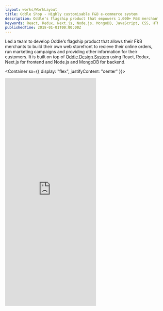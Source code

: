 ```yaml
---
layout: works/WorkLayout
title: Oddle Shop - Highly customisable F&B e-commerce system
description: Oddle's flagship product that empowers 1,000+ F&B merchants around the globe to connect with their customers.
keywords: React, Redux, Next.js, Node.js, MongoDB, JavaScript, CSS, HTML, Web app, Frontend, Backend, Oddle
publishedTime: 2018-01-01T00:00:00Z
---
```


Led a team to develop Oddle's flagship product that allows their F&B merchants to build their own web storefront to
recieve their online orders, run marketing campaigns and providing other information for their customers. It is built on top
of [Oddle Design System](/works/014-oddle-design-system) using React, Redux, Next.js for frontend and Node.js and MongoDB for
backend.

<Container sx={{ display: "flex", justifyContent: "center" }}>
  <iframe
    style={{ width: 480 }}
    height="751"
    src="https://bongout123.beta.oddle.me/en_SG/"
    frameborder="no"
    loading="lazy"
  />
</Container>

